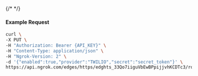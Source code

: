 {/* <!-- Code generated for API Clients. DO NOT EDIT. --> */}

#### Example Request
```bash
curl \
-X PUT \
-H "Authorization: Bearer {API_KEY}" \
-H "Content-Type: application/json" \
-H "Ngrok-Version: 2" \
-d '{"enabled":true,"provider":"TWILIO","secret":"secret_token"}' \
https://api.ngrok.com/edges/https/edghts_33Qo7iiguVbEwBPpijjvhKCDTc3/routes/edghtsrt_33Qo7j3scmFeSUN2UndAK8fwdho/webhook_verification
```